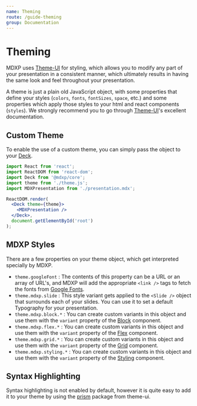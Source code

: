 ```yaml
---
name: Theming
route: /guide-theming
group: Documentation
---
```


# Theming
MDXP uses [Theme-UI][themeui] for styling, which allows you to modify any part of your presentation in a consistent manner, which ultimately results in having the same look and feel throughout your presentation.

A theme is just a plain old JavaScript object, with some properties that define your styles (`colors`, `fonts`, `fontSizes`, `space`, etc.) and some properties which apply those styles to your html and react components (`styles`).
We strongly recommend you to go through [Theme-UI][themeui]'s excellent documentation.


## Custom Theme
To enable the use of a custom theme, you can simply pass the object to your [Deck](/core-components#deck).

```jsx
import React from 'react';
import ReactDOM from 'react-dom';
import Deck from '@mdxp/core';
import theme from './theme.js';
import MDXPresentation from './presentation.mdx';

ReactDOM.render(
  <Deck theme={theme}>
    <MDXPresentation />
  </Deck>,
  document.getElementById('root')
);
```

## MDXP Styles
There are a few properties on your theme object, which get interpreted specially by MDXP.

- `theme.googleFont`      : The contents of this property can be a URL or an array of URL's, and MDXP will add the appropriate `<link />` tags to fetch the fonts from [Google Fonts](https://fonts.google.com/).
- `theme.mdxp.slide`      : This style variant gets applied to the `<Slide />` object that surrounds each of your slides. You can use it to set a default Typography for your presentation.
- `theme.mdxp.block.*`    : You can create custom variants in this object and use them with the `variant` property of the [Block](/components-components#block) component.
- `theme.mdxp.flex.*`     : You can create custom variants in this object and use them with the `variant` property of the [Flex](/components-components#flex) component.
- `theme.mdxp.grid.*`     : You can create custom variants in this object and use them with the `variant` property of the [Grid](/components-components#grid) component.
- `theme.mdxp.styling.*`  : You can create custom variants in this object and use them with the `variant` property of the [Styling](/components-components#styling) component.


## Syntax Highlighting
Syntax highlighting is not enabled by default, however it is quite easy to add it to your theme by using the [prism](https://theme-ui.com/packages/prism/) package from theme-ui.


[themeui]: https://theme-ui.com
